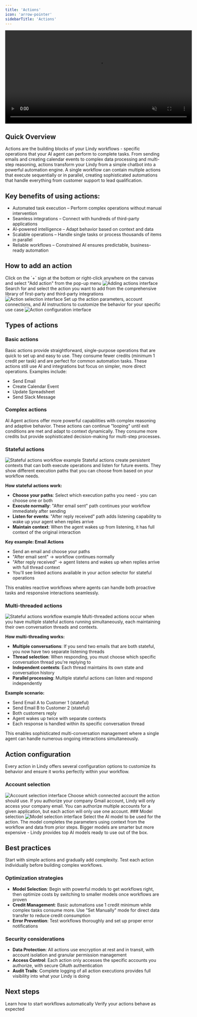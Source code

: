 ```yaml
---
title: 'Actions'
icon: 'arrow-pointer'
sidebarTitle: 'Actions'
---
```

<div style={{ display: 'flex', justifyContent: 'center', margin: '2rem 0' }}>
  <div className="video-card">
    <video
      src="https://lindy-docs-content.nyc3.digitaloceanspaces.com/Actions.mp4"
      width="600"
      autoPlay
      muted
      loop
      playsInline
      style={{ display: 'block', width: '100%', borderRadius: '16px' }}
    />
  </div>
</div>

## Quick Overview

Actions are the building blocks of your Lindy workflows - specific operations that your AI agent can perform to complete tasks. From sending emails and creating calendar events to complex data processing and multi-step reasoning, actions transform your Lindy from a simple chatbot into a powerful automation engine.
A single workflow can contain multiple actions that execute sequentially or in parallel, creating sophisticated automations that handle everything from customer support to lead qualification.

## Key benefits of using actions:

- Automated task execution – Perform complex operations without manual intervention
- Seamless integrations – Connect with hundreds of third-party applications
- AI-powered intelligence – Adapt behavior based on context and data
- Scalable operations – Handle single tasks or process thousands of items in parallel
- Reliable workflows – Constrained AI ensures predictable, business-ready automation


## How to add an action
<Steps>
  <Step title="Click the plus button">
    Click on the `+` sign at the bottom or right-click anywhere on the canvas and select "Add action" from the pop-up menu 
    <Frame>
      <img src="/lindy-brand-assets/actions_1.png" alt="Adding actions interface" />
    </Frame>
  </Step>
  <Step title="Select your action">
    Search for and select the action you want to add from the comprehensive library of first-party and third-party integrations
    <Frame>
      <img src="/lindy-brand-assets/actions_2.png" alt="Action selection interface" />
    </Frame>
  </Step>
  <Step title="Configure the action">
    Set up the action parameters, account connections, and AI instructions to customize the behavior for your specific use case
    <Frame>
      <img src="/lindy-brand-assets/actions_3.png" alt="Action configuration interface" />
    </Frame>
  </Step>
</Steps>


## Types of actions

### Basic actions
Basic actions provide straightforward, single-purpose operations that are quick to set up and easy to use. They consume fewer credits (minimum 1 credit per task) and are perfect for common automation tasks. These actions still use AI and integrations but focus on simpler, more direct operations. Examples include:
- Send Email
- Create Calendar Event
- Update Spreadsheet
- Send Slack Message
### Complex actions

AI Agent actions offer more powerful capabilities with complex reasoning and adaptive behavior. These actions can continue "looping" until exit conditions are met and adapt to context dynamically. They consume more credits but provide sophisticated decision-making for multi-step processes.
### Stateful actions
<Frame>
  <img src="/lindy-brand-assets/actions_6.png" alt="Stateful actions workflow example" />
</Frame>
Stateful actions create persistent contexts that can both execute operations and listen for future events. They show different execution paths that you can choose from based on your workflow needs.

**How stateful actions work:**
- **Choose your paths**: Select which execution paths you need - you can choose one or both
- **Execute normally**: "After email sent" path continues your workflow immediately after sending
- **Listen for events**: "After reply received" path adds listening capability to wake up your agent when replies arrive
- **Maintain context**: When the agent wakes up from listening, it has full context of the original interaction

**Key example: Email Actions**
- Send an email and choose your paths
- "After email sent" → workflow continues normally  
- "After reply received" → agent listens and wakes up when replies arrive with full thread context
- You'll see linked actions available in your action selector for stateful operations

This enables reactive workflows where agents can handle both proactive tasks and responsive interactions seamlessly.

### Multi-threaded actions
<Frame>
  <img src="/lindy-brand-assets/actions_5.png" alt="Stateful actions workflow example" />
</Frame>
Multi-threaded actions occur when you have multiple stateful actions running simultaneously, each maintaining their own conversation threads and contexts.

**How multi-threading works:**
- **Multiple conversations**: If you send two emails that are both stateful, you now have two separate listening threads
- **Thread selection**: When responding, you must choose which specific conversation thread you're replying to
- **Independent contexts**: Each thread maintains its own state and conversation history
- **Parallel processing**: Multiple stateful actions can listen and respond independently

**Example scenario:**
- Send Email A to Customer 1 (stateful)
- Send Email B to Customer 2 (stateful)  
- Both customers reply
- Agent wakes up twice with separate contexts
- Each response is handled within its specific conversation thread

This enables sophisticated multi-conversation management where a single agent can handle numerous ongoing interactions simultaneously.


## Action configuration
Every action in Lindy offers several configuration options to customize its behavior and ensure it works perfectly within your workflow.
### Account selection
<Frame>
  <img src="/lindy-brand-assets/actions_7.png" alt="Account selection interface" />
</Frame>
Choose which connected account the action should use. If you authorize your company Gmail account, Lindy will only access your company email. You can authorize multiple accounts for a given application, but each action will only use one account.
### Model selection
<Frame>
  <img src="/lindy-brand-assets/actions_8.png" alt="Model selection interface" />
</Frame>
Select the AI model to be used for the action. The model completes the parameters using context from the workflow and data from prior steps. Bigger models are smarter but more expensive - Lindy provides top AI models ready to use out of the box.

## Best practices
<Tip>
  Start with simple actions and gradually add complexity. Test each action individually before building complex workflows.
</Tip>

### Optimization strategies
- **Model Selection**: Begin with powerful models to get workflows right, then optimize costs by switching to smaller models once workflows are proven
- **Credit Management**: Basic automations use 1 credit minimum while complex tasks consume more. Use "Set Manually" mode for direct data transfer to reduce credit consumption
- **Error Prevention**: Test workflows thoroughly and set up proper error notifications

### Security considerations
- **Data Protection**: All actions use encryption at rest and in transit, with account isolation and granular permission management
- **Access Control**: Each action only accesses the specific accounts you authorize, with secure OAuth authentication
- **Audit Trails**: Complete logging of all action executions provides full visibility into what your Lindy is doing

## Next steps

<CardGroup cols={2}>
  <Card title="Understanding Triggers" href="/fundamentals/lindy-101/triggers" icon="bolt">
    Learn how to start workflows automatically
  </Card>
  <Card title="Testing Workflows" href="/testing/test-panel" icon="vial">
    Verify your actions behave as expected
  </Card>
</CardGroup>